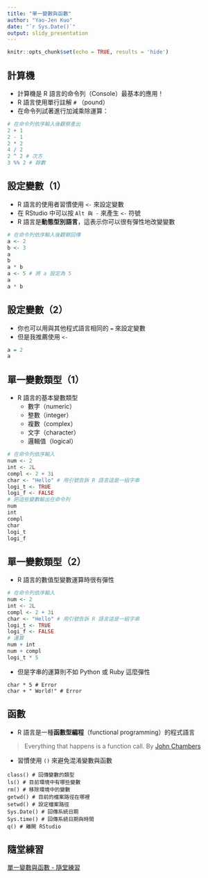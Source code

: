 ```yaml
---
title: "單一變數與函數"
author: "Yao-Jen Kuo"
date: "`r Sys.Date()`"
output: slidy_presentation
---
```


```r
knitr::opts_chunk$set(echo = TRUE, results = 'hide')
```

## 計算機

- 計算機是 R 語言的命令列（Console）最基本的應用！
- R 語言使用單行註解 `#` （pound）
- 在命令列試著進行加減乘除運算：

```r
# 在命令列依序輸入後觀察產出
2 + 1
2 - 1
2 * 2
4 / 2
2 ^ 2 # 次方
3 %% 2 # 餘數
```

## 設定變數（1）

- R 語言的使用者習慣使用 `<-` 來設定變數
- 在 RStudio 中可以按 `Alt 與 -` 來產生 `<-` 符號
- R 語言是**動態型別語言**，這表示你可以很有彈性地改變變數

```r
# 在命令列依序輸入後觀察回傳
a <- 2
b <- 3
a
b
a * b
a <- 5 # 將 a 設定為 5
a
a * b
```

## 設定變數（2）

- 你也可以用與其他程式語言相同的 `=` 來設定變數
- 但是我推薦使用 `<-`

```r
a = 2
a
```

## 單一變數類型（1）

- R 語言的基本變數類型
  - 數字（numeric）
  - 整數（integer）
  - 複數（complex）
  - 文字（character）
  - 邏輯值（logical）

```r
# 在命令列依序輸入
num <- 2
int <- 2L
compl <- 2 + 3i
char <- "Hello" # 用引號告訴 R 語言這是一組字串
logi_t <- TRUE
logi_f <- FALSE
# 把這些變數輸出在命令列
num
int
compl
char
logi_t
logi_f
```

## 單一變數類型（2）

- R 語言的數值型變數運算時很有彈性

```r
# 在命令列依序輸入
num <- 2
int <- 2L
compl <- 2 + 3i
char <- "Hello" # 用引號告訴 R 語言這是一組字串
logi_t <- TRUE
logi_f <- FALSE
# 運算
num + int
num + compl
logi_t * 5
```

- 但是字串的運算則不如 Python 或 Ruby 這麼彈性

```
char * 5 # Error
char + " World!" # Error
```

## 函數

- R 語言是一種**函數型編程**（functional programming）的程式語言

> Everything that happens is a function call.
> By [John Chambers](https://en.wikipedia.org/wiki/John_Chambers_(statistician))

- 習慣使用 `()` 來避免混淆變數與函數

```
class() # 回傳變數的類型
ls() # 目前環境中有哪些變數
rm() # 移除環境中的變數
getwd() # 目前的檔案路徑在哪裡
setwd() # 設定檔案路徑
Sys.Date() # 回傳系統日期
Sys.time() # 回傳系統日期與時間
q() # 離開 RStudio
```

## 隨堂練習

[單一變數與函數 - 隨堂練習]()